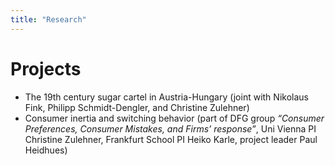 ```yaml
---
title: "Research"
---
```


<body class="no_title">

# Projects

- The 19th century sugar cartel in Austria-Hungary (joint with Nikolaus Fink, Philipp Schmidt-Dengler, and Christine Zulehner)
- Consumer inertia and switching behavior (part of DFG group *"Consumer Preferences, Consumer Mistakes, and Firms’ response"*, Uni Vienna PI Christine Zulehner, Frankfurt School PI Heiko Karle, project leader Paul Heidhues)
<!-- # Working Papers -->

<!-- # Publications -->